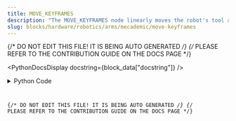 ```yaml
---
title: MOVE_KEYFRAMES
description: "The MOVE_KEYFRAMES node linearly moves the robot's tool according to a set of 3d animation style keyframes."
slug: blocks/hardware/robotics/arms/mecademic/move-keyframes
---
```


{/* DO NOT EDIT THIS FILE! IT IS BEING AUTO GENERATED */}
{/* PLEASE REFER TO THE CONTRIBUTION GUIDE ON THE DOCS PAGE */}


<PythonDocsDisplay docstring={block_data["docstring"]} />
<details>
<summary>Python Code</summary>



<Code code={pythonCode} lang="py" wrap theme="dracula" />

[Find this Flojoy Block on GitHub](https://github.com/flojoy-ai/blocks/blob/main/blocks/HARDWARE/ROBOTICS/ARMS/MECADEMIC/MOVE_KEYFRAMES/MOVE_KEYFRAMES.py)

</details>

{/* DO NOT EDIT THIS FILE! IT IS BEING AUTO GENERATED */}
{/* PLEASE REFER TO THE CONTRIBUTION GUIDE ON THE DOCS PAGE */}
